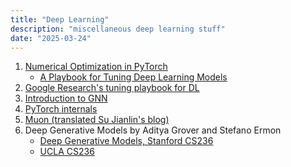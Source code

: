 ---
title: "Deep Learning"
description: "miscellaneous deep learning stuff"
date: "2025-03-24"
---

1. [Numerical Optimization in PyTorch](https://damek.github.io/STAT-4830/toc.html)
     - [A Playbook for Tuning Deep Learning Models](https://damek.github.io/STAT-4830/section/11/notes.html)
2. [Google Research's tuning playbook for DL](https://github.com/google-research/tuning_playbook)
3. [Introduction to GNN](https://distill.pub/2021/gnn-intro/)
4. [PyTorch internals](https://blog.ezyang.com/2019/05/pytorch-internals/)
5. [Muon (translated Su Jianlin's blog)](https://yuxi-liu-wired.github.io/docs/posts/2025-02-27-muon/)
6. Deep Generative Models by Aditya Grover and Stefano Ermon
     - [Deep Generative Models, Stanford CS236](https://deepgenerativemodels.github.io/notes/index.html) 
     - [UCLA CS236](https://grover-group.github.io/dgm-win22/)
